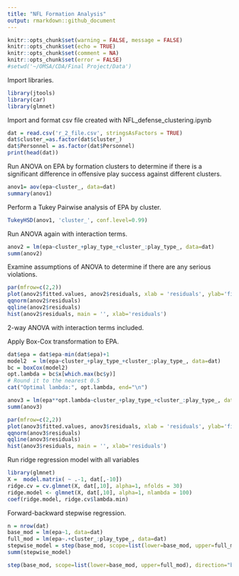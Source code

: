 ---
title: "NFL Formation Analysis"
output: rmarkdown::github_document
---

```{r setup, include=FALSE}
knitr::opts_chunk$set(warning = FALSE, message = FALSE) 
knitr::opts_chunk$set(echo = TRUE)
knitr::opts_chunk$set(comment = NA)
knitr::opts_chunk$set(error = FALSE)
#setwd('~/OMSA/CDA/Final Project/Data')
```

Import libraries.

```{r}
library(jtools)
library(car)
library(glmnet)
```

Import and format csv file created with NFL_defense_clustering.ipynb

```{r}
dat = read.csv('r_2_file.csv', stringsAsFactors = TRUE)
dat$cluster_=as.factor(dat$cluster_)
dat$Personnel = as.factor(dat$Personnel)
print(head(dat))
```

Run ANOVA on EPA by formation clusters to determine if there is a significant difference in offensive play success against different clusters.

```{r}
anov1= aov(epa~cluster_, data=dat)
summary(anov1)
```

Perform a Tukey Pairwise analysis of EPA by cluster.

```{r}
TukeyHSD(anov1, 'cluster_', conf.level=0.99)
```

Run ANOVA again with interaction terms.

```{r}
anov2 = lm(epa~cluster_+play_type_+cluster_:play_type_, data=dat)
summ(anov2)
```

Examine assumptions of ANOVA to determine if there are any serious violations.

```{r}
par(mfrow=c(2,2))
plot(anov2$fitted.values, anov2$residuals, xlab = 'residuals', ylab='fitted values', main = 'Residuals vs. Fitted')
qqnorm(anov2$residuals)
qqline(anov2$residuals)
hist(anov2$residuals, main = '', xlab='residuals')
```
2-way ANOVA with interaction terms included.



Apply Box-Cox transformation to EPA.

```{r}
dat$epa = dat$epa-min(dat$epa)+1
model2  = lm(epa~cluster_+play_type_+cluster_:play_type_, data=dat)
bc = boxCox(model2)
opt.lambda = bc$x[which.max(bc$y)]
# Round it to the nearest 0.5
cat("Optimal lambda:", opt.lambda, end="\n")
```
```{r}
anov3 = lm(epa**opt.lambda~cluster_+play_type_+cluster_:play_type_, data=dat)
summ(anov3)

par(mfrow=c(2,2))
plot(anov3$fitted.values, anov3$residuals, xlab = 'residuals', ylab='fitted values', main = 'Residuals vs. Fitted')
qqnorm(anov3$residuals)
qqline(anov3$residuals)
hist(anov3$residuals, main = '', xlab='residuals')
```

Run ridge regression model with all variables

```{r}
library(glmnet)
X =  model.matrix( ~ .-1, dat[,-10])
ridge.cv = cv.glmnet(X, dat[,10], alpha=1, nfolds = 30)
ridge.model <- glmnet(X, dat[,10], alpha=1, nlambda = 100)
coef(ridge.model, ridge.cv$lambda.min)
```
Forward-backward stepwise regression.

```{r}
n = nrow(dat)
base_mod = lm(epa~1, data=dat)
full_mod = lm(epa~.+cluster_:play_type_, data=dat)
stepwise_model = step(base_mod, scope=list(lower=base_mod, upper=full_mod), direction="both", k=2, trace=F)
summ(stepwise_model)
```

```{r}
step(base_mod, scope=list(lower=base_mod, upper=full_mod), direction="both", k=2)
```